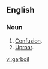==English==

===Noun===
{{en-noun|-}}

# [[confusion|Confusion]].
# [[uproar|Uproar]].
[[vi:garboil]]